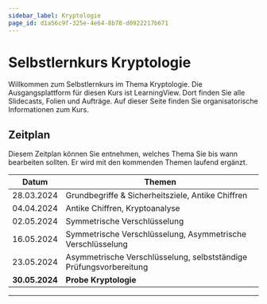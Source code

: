 ```yaml
---
sidebar_label: Kryptologie
page_id: d1a56c9f-325e-4e64-8b78-d0922217b671
---
```


# Selbstlernkurs Kryptologie
Willkommen zum Selbstlernkurs im Thema Kryptologie. Die Ausgangsplattform für diesen Kurs ist LearningView. Dort finden Sie alle Slidecasts, Folien und Aufträge. Auf dieser Seite finden Sie organisatorische Informationen zum Kurs.

## Zeitplan
Diesem Zeitplan können Sie entnehmen, welches Thema Sie bis wann bearbeiten sollten. Er wird mit den kommenden Themen laufend ergänzt.

| Datum          | Themen                                                             |
|----------------|--------------------------------------------------------------------|
| 28.03.2024     | Grundbegriffe & Sicherheitsziele, Antike Chiffren                  |
| 04.04.2024     | Antike Chiffren, Kryptoanalyse                                     |
| 02.05.2024     | Symmetrische Verschlüsselung                                       |
| 16.05.2024     | Symmetrische Verschlüsselung, Asymmetrische Verschlüsselung        |
| 23.05.2024     | Asymmetrische Verschlüsselung, selbstständige Prüfungsvorbereitung |
| **30.05.2024** | **Probe Kryptologie**                                              |

---
